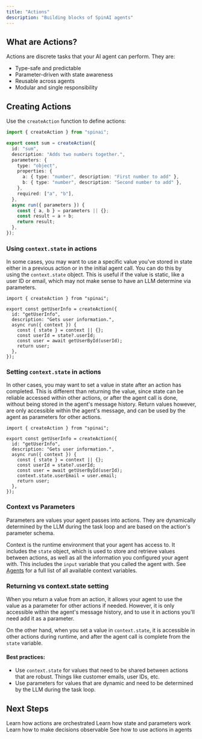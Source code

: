 ```yaml
---
title: "Actions"
description: "Building blocks of SpinAI agents"
---
```


## What are Actions?

Actions are discrete tasks that your AI agent can perform. They are:

- Type-safe and predictable
- Parameter-driven with state awareness
- Reusable across agents
- Modular and single responsibility

## Creating Actions

Use the `createAction` function to define actions:

```typescript
import { createAction } from "spinai";

export const sum = createAction({
  id: "sum",
  description: "Adds two numbers together.",
  parameters: {
    type: "object",
    properties: {
      a: { type: "number", description: "First number to add" },
      b: { type: "number", description: "Second number to add" },
    },
    required: ["a", "b"],
  },
  async run({ parameters }) {
    const { a, b } = parameters || {};
    const result = a + b;
    return result;
  },
});
```

### Using `context.state` in actions

In some cases, you may want to use a specific value you've stored in state either in a previous action or in the initial agent call. You can do this by using the `context.state` object. This is useful if the value is static, like a user ID or email, which may not make sense to have an LLM determine via parameters.

```tsx
import { createAction } from "spinai";

export const getUserInfo = createAction({
  id: "getUserInfo",
  description: "Gets user information.",
  async run({ context }) {
    const { state } = context || {};
    const userId = state?.userId;
    const user = await getUserById(userId);
    return user;
  },
});
```

### Setting `context.state` in actions

In other cases, you may want to set a value in state after an action has completed. This is different than returning the value, since state can be reliable accessed within other actions, or after the agent call is done, without being stored in the agent's message history. Return values however, are only accessible within the agent's message, and can be used by the agent as parameters for other actions.

```tsx
import { createAction } from "spinai";

export const getUserInfo = createAction({
  id: "getUserInfo",
  description: "Gets user information.",
  async run({ context }) {
    const { state } = context || {};
    const userId = state?.userId;
    const user = await getUserById(userId);
    context.state.userEmail = user.email;
    return user;
  },
});
```

### Context vs Parameters

Parameters are values your agent passes into actions. They are dynamically determined by the LLM during the task loop and are based on the action's parameter schema.

Context is the runtime environment that your agent has access to. It includes the `state` object, which is used to store and retrieve values between actions, as well as all the information you configured your agent with. This includes the `input` variable that you called the agent with. See [Agents](/core-concepts/agents) for a full list of all available context variables.

### Returning vs context.state setting

When you return a value from an action, it allows your agent to use the value as a parameter for other actions if needed. However, it is only accessible within the agent's message history, and to use it in actions you'll need add it as a parameter.

On the other hand, when you set a value in `context.state`, it is accessible in other actions during runtime, and after the agent call is complete from the `state` variable.

#### Best practices:

- Use `context.state` for values that need to be shared between actions that are robust. Things like customer emails, user IDs, etc.
- Use parameters for values that are dynamic and need to be determined by the LLM during the task loop.

## Next Steps

<CardGroup>
  <Card title="Task Loop" icon="arrows-spin" href="/core-concepts/task-loop">
    Learn how actions are orchestrated
  </Card>
  <Card
    title="State & Parameters"
    icon="arrows-spin"
    href="/core-concepts/state-and-parameters"
  >
    Learn how state and parameters work
  </Card>
  <Card title="Observability" icon="eye" href="/core-concepts/observability">
    Learn how to make decisions observable
  </Card>
  <Card title="Agents" icon="robot" href="/core-concepts/agents">
    See how to use actions in agents
  </Card>
</CardGroup>
